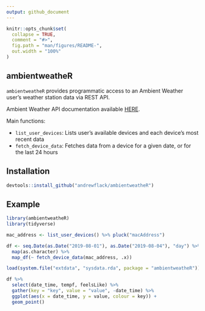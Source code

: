```yaml
---
output: github_document
---
```


<!-- README.md is generated from README.Rmd. Please edit that file -->

```r
knitr::opts_chunk$set(
  collapse = TRUE,
  comment = "#>",
  fig.path = "man/figures/README-",
  out.width = "100%"
)
```

## ambientweatheR

`ambientweatheR` provides programmatic access to an Ambient Weather user's weather station data via REST API. 

Ambient Weather API documentation available [HERE](https://ambientweather.docs.apiary.io/#).

Main functions:

- `list_user_devices`: Lists user's available devices and each device's most recent data
- `fetch_device_data`: Fetches data from a device for a given date, or for the last 24 hours

## Installation

```r
devtools::install_github("andrewflack/ambientweatheR")
```

## Example

```r
library(ambientweatheR)
library(tidyverse)
```

```r
mac_address <- list_user_devices() %>% pluck("macAddress")
```

```r
df <- seq.Date(as.Date("2019-08-01"), as.Date("2019-08-04"), "day") %>% 
  map(as.character) %>% 
  map_df(~ fetch_device_data(mac_address, .x))
```

```r
load(system.file("extdata", "sysdata.rda", package = "ambientweatheR"))
```

```r
df %>% 
  select(date_time, tempf, feelsLike) %>% 
  gather(key = "key", value = "value", -date_time) %>% 
  ggplot(aes(x = date_time, y = value, colour = key)) + 
  geom_point()
```

